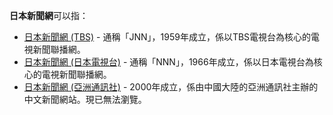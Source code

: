 '''日本新聞網'''可以指：

*[[日本新聞網_(TBS)|日本新聞網 (TBS)]] - 通稱「JNN」，1959年成立，係以TBS電視台為核心的電視新聞聯播網。
*[[日本新聞網_(日本電視台)|日本新聞網 (日本電視台)]] - 通稱「NNN」，1966年成立，係以日本電視台為核心的電視新聞聯播網。
*[[日本新聞網_(亞洲通訊社)|日本新聞網 (亞洲通訊社)]] - 2000年成立，係由中國大陸的亞洲通訊社主辦的中文新聞網站。現已無法瀏覽。

{{disambig|R|cat=五字组织机构消歧义}}